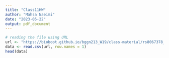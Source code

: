 ```yaml
---
title: "Class11HW"
author: "Mahsa Naeimi"
date: "2023-05-22"
output: pdf_document
---
```


```r
# reading the file using URL
url <- "https://bioboot.github.io/bggn213_W19/class-material/rs8067378_ENSG00000172057.6.txt"
data <- read.csv(url, row.names = 1)
head(data)
```
